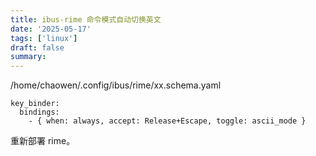 ```yaml
---
title: ibus-rime 命令模式自动切换英文
date: '2025-05-17'
tags: ['linux']
draft: false
summary:
---
```


/home/chaowen/.config/ibus/rime/xx.schema.yaml

```
key_binder:
  bindings:
    - { when: always, accept: Release+Escape, toggle: ascii_mode }
```

重新部署 rime。


